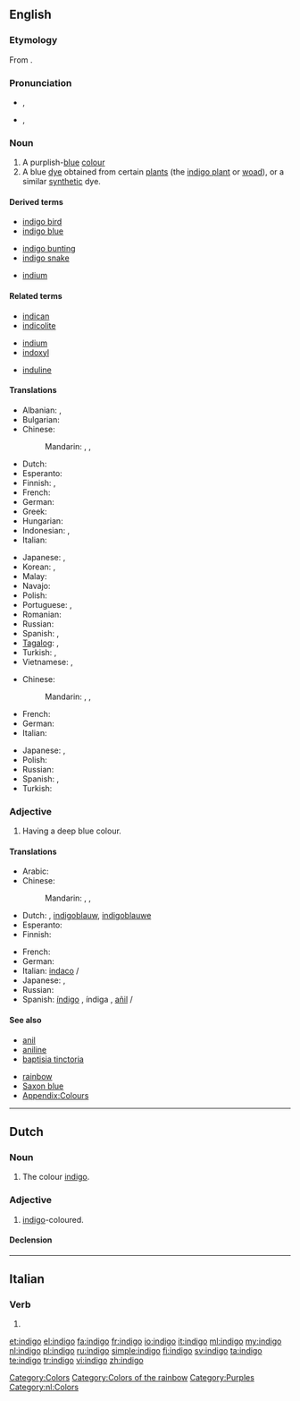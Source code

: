 {{wikipedia}}
{{also|Indigo|índigo}}
==English==

===Etymology===
From {{etyl|grc}} {{term|Ἰνδικὸν||Indian dye|lang=grc}}.

===Pronunciation===
* {{a|UK}} {{IPA|/ˈɪn.dɪˌɡəʊ/}}, {{SAMPA|/"In.dI%g@U/}}
* {{a|US}} {{IPA|/ˈɪndɪˌɡoʊ/}}, {{SAMPA|/"IndI%goU/}}

===Noun===
{{en-noun|-}}

# A purplish-[[blue]] [[colour]]
# A blue [[dye]] obtained from certain [[plant]]s (the [[indigo plant]] or [[woad]]), or a similar [[synthetic]] dye.
#: {{color panel|00416A}}
#: {{color panel|web indigo|2=4B0082}}

====Derived terms====
{{top3}}
* [[indigobird|indigo bird]]
* [[indigo blue]]
{{mid3}}
* [[indigo bunting]]
* [[indigo snake]]
{{mid3}}
* [[indium]]<!--see the etymology for that word-->
{{bottom}}

====Related terms====
{{top3}}
* [[indican]]
* [[indicolite]]
{{mid3}}
* [[indium]]
* [[indoxyl]]
{{mid3}}
* [[induline]]
{{bottom}}

====Translations====
{{trans-top|colour}}
* Albanian: {{t|sq|llullaq|xs=Albanian}},  {{t|sq|vjollcë|xs=Albanian}}
* Bulgarian: {{t|bg|индиго|m|tr=indigo}}
* Chinese:
*: Mandarin: {{t|cmn|靛青|tr=diànqīng|sc=Hani}},  {{t|cmn|靛藍|sc=Hani}},  {{t|cmn|靛蓝|tr=diànlán|sc=Hani}}
* Dutch: {{t+|nl|indigo|n}}
* Esperanto: {{t-|eo|indigo|xs=Esperanto}}
* Finnish: {{t|fi|indigokarmiiniväri}},  {{t+|fi|indigo}}
* French: {{t+|fr|indigo|m}}
* German: {{t+|de|Indigo|n}}
* Greek: {{t|el|ινδικό|m|tr=indikó}}
* Hungarian: {{t|hu|indigó}}
* Indonesian: {{t+|id|biru|xs=Indonesian}},  {{t-|id|nila|xs=Indonesian}}
* Italian: {{t+|it|indaco|m}}
{{trans-mid}}
* Japanese: {{t|ja|インジゴ|tr=injigo}}, {{t+|ja|藍色|tr=あいいろ, aiiro}}
* Korean: {{t|ko|남빛|tr=nambich|sc=Hang}},  {{t|ko|쪽빛|tr=jjogbich|sc=Hang}}
* Malay: {{t-|ms|nila|xs=Malay}}
* Navajo: {{tø|nv|yágo dootłʼizh}}
* Polish: {{t|pl|indygo}}
* Portuguese: {{t+|pt|anil}},  {{t-|pt|indigo|m}}
* Romanian: {{t-|ro|indigo|m}}
* Russian: {{t|ru|индиго|n|tr=indígo}}
* Spanish: {{t+|es|índigo|m}}, {{t+|es|añil|m}}
* [[Tagalog]]: {{t-|tl|indigo|xs=Tagalog}},  {{t-|tl|anyil|xs=Tagalog}}
* Turkish: {{t+|tr|indigo}}, {{t|tr|çivit mavisi}}
* Vietnamese: {{t|vi|cây chàm|xs=Vietnamese}},  {{t|vi|chàm|xs=Vietnamese}}
{{trans-bottom}}

{{trans-top|dye}}
* Chinese:
*: Mandarin: {{t|cmn|靛青|tr=diànqīng|sc=Hani}},  {{t|cmn|靛藍|sc=Hani}},  {{t|cmn|靛蓝|tr=diànlán|sc=Hani}}
* French: {{t+|fr|indigo|m}}
* German: {{t+|de|Indigo|m}}
* Italian: {{t+|it|indaco|m}}
{{trans-mid}}
* Japanese: {{t|ja|インジゴ|tr=injigo}}, {{t+|ja|藍色|tr=あいいろ, aiiro}}
* Polish: {{t|pl|indygo}}
* Russian: {{t|ru|индиго|n|tr=indígo}}
* Spanish: {{t+|es|índigo|m}}, {{t+|es|añil|m}}
* Turkish: {{t+|tr|indigo}}
{{trans-bottom}}

===Adjective===
{{infl|en|adjective}}

# Having a deep blue colour.

====Translations====
{{trans-top|colour}}
* Arabic: {{t|ar|نيلي|tr=niiliy}}
* Chinese:
*: Mandarin: {{t|cmn|靛藍|sc=Hani}},  {{t|cmn|靛蓝|tr=diànlán|sc=Hani}}, {{t|cmn|靛青|tr=diànqīng|sc=Hani}}
* Dutch: {{t|nl|indigo}}, [[indigoblauw]], [[indigoblauwe]]
* Esperanto: {{t-|eo|indiga|xs=Esperanto}}
* Finnish: {{t-|fi|indigonsininen}}
{{trans-mid}}
* French: {{t+|fr|indigo}}
* German: {{t|de|indigofarben}}
* Italian: [[indaco]] {{m}}/{{f}}
* Japanese: {{t|ja|インジゴ|tr=indigo}}, {{t+|ja|藍色|tr=あいいろ , aiiro}}
* Russian: {{t|ru|индиго|alt=цвета индиго|tr=cvéta indígo}}
* Spanish: [[índigo]] {{m}}, índiga {{f}}, [[añil]] {{m}}/{{f}}
{{trans-bottom}}

====See also====
{{top2}}
* [[anil]]
* [[aniline]]
* [[baptisia tinctoria]]
{{mid2}}
* [[rainbow]]
* [[Saxon blue]]
* [[Appendix:Colours]]
{{bottom}}

[[Category:Colors]]
[[Category:Colors of the rainbow]]
[[Category:Purples]]

----

==Dutch==

===Noun===
{{nl-noun|g=n|indigo's|-}}

# The colour [[#English|indigo]].

===Adjective===
{{nl-adj|peri|peri}}

# [[#English|indigo]]-coloured.

====Declension====
{{nl-decl-adj-nc|indigo|indigo's}}

[[Category:nl:Colors]]

----

==Italian==

===Verb===
{{infl|it|verb form}}

# {{form of|[[first-person|First-person]] [[singular]] [[present tense]]|indigere|lang=Italian}}

[[et:indigo]]
[[el:indigo]]
[[fa:indigo]]
[[fr:indigo]]
[[io:indigo]]
[[it:indigo]]
[[ml:indigo]]
[[my:indigo]]
[[nl:indigo]]
[[pl:indigo]]
[[ru:indigo]]
[[simple:indigo]]
[[fi:indigo]]
[[sv:indigo]]
[[ta:indigo]]
[[te:indigo]]
[[tr:indigo]]
[[vi:indigo]]
[[zh:indigo]]